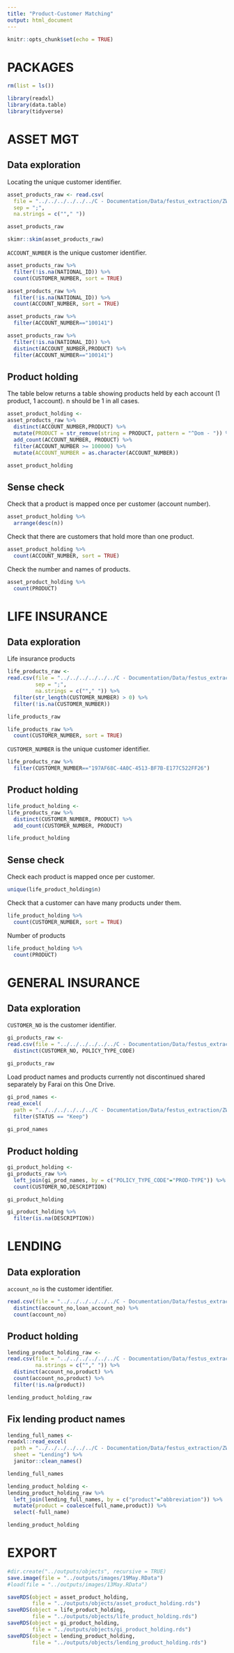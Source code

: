 ```yaml
---
title: "Product-Customer Matching"
output: html_document
---
```


```r
knitr::opts_chunk$set(echo = TRUE)
```


# PACKAGES

```r
rm(list = ls())

library(readxl)
library(data.table)
library(tidyverse)
```

# ASSET MGT

## Data exploration

Locating the unique customer identifier.

```r
asset_products_raw <- read.csv(
  file = "../../../../../../C - Documentation/Data/festus_extraction/ZW/customer_investment.csv", 
  sep = ";", 
  na.strings = c(""," "))

asset_products_raw
```

```r
skimr::skim(asset_products_raw)
```

`ACCOUNT_NUMBER` is the unique customer identifier.

```r
asset_products_raw %>% 
  filter(!is.na(NATIONAL_ID)) %>% 
  count(CUSTOMER_NUMBER, sort = TRUE)

asset_products_raw %>% 
  filter(!is.na(NATIONAL_ID)) %>% 
  count(ACCOUNT_NUMBER, sort = TRUE)

asset_products_raw %>% 
  filter(ACCOUNT_NUMBER=="100141")

asset_products_raw %>% 
  filter(!is.na(NATIONAL_ID)) %>% 
  distinct(ACCOUNT_NUMBER,PRODUCT) %>% 
  filter(ACCOUNT_NUMBER=="100141")
```

## Product holding

The table below returns a table showing products held by each account (1 product, 1 account). n should be 1 in all cases.

```r
asset_product_holding <-
asset_products_raw %>% 
  distinct(ACCOUNT_NUMBER,PRODUCT) %>% 
  mutate(PRODUCT = str_remove(string = PRODUCT, pattern = "^Dom - ")) %>% 
  add_count(ACCOUNT_NUMBER, PRODUCT) %>% 
  filter(ACCOUNT_NUMBER >= 100000) %>% 
  mutate(ACCOUNT_NUMBER = as.character(ACCOUNT_NUMBER))

asset_product_holding
```


## Sense check

Check that a product is mapped once per customer (account number).

```r
asset_product_holding %>% 
  arrange(desc(n))
```

Check that there are customers that hold more than one product.

```r
asset_product_holding %>% 
  count(ACCOUNT_NUMBER, sort = TRUE)
```

Check the number and names of products.

```r
asset_product_holding %>% 
  count(PRODUCT)
```

# LIFE INSURANCE

## Data exploration

Life insurance products

```r
life_products_raw <- 
read.csv(file = "../../../../../../C - Documentation/Data/festus_extraction/ZW/customer_life_insurance.oipa.csv",
         sep = ";",
         na.strings = c(""," ")) %>% 
  filter(str_length(CUSTOMER_NUMBER) > 0) %>%
  filter(!is.na(CUSTOMER_NUMBER))

life_products_raw
```


```r
life_products_raw %>% 
  count(CUSTOMER_NUMBER, sort = TRUE)
```

`CUSTOMER_NUMBER` is the unique customer identifier.

```r
life_products_raw %>% 
  filter(CUSTOMER_NUMBER=="197AF68C-4A0C-4513-BF7B-E177C522FF26")
```

## Product holding

```r
life_product_holding <-
life_products_raw %>% 
  distinct(CUSTOMER_NUMBER, PRODUCT) %>% 
  add_count(CUSTOMER_NUMBER, PRODUCT)

life_product_holding
```
## Sense check

Check each product is mapped once per customer.

```r
unique(life_product_holding$n)
```
Check that a customer can have many products under them.

```r
life_product_holding %>% 
  count(CUSTOMER_NUMBER, sort = TRUE)
```

Number of products

```r
life_product_holding %>% 
  count(PRODUCT)
```

# GENERAL INSURANCE

## Data exploration

`CUSTOMER_NO` is the customer identifier.

```r
gi_products_raw <-
read.csv(file = "../../../../../../C - Documentation/Data/festus_extraction/ZW/customer_general_insurance.csv") %>% 
  distinct(CUSTOMER_NO, POLICY_TYPE_CODE)

gi_products_raw
```

Load product names and products currently not discontinued shared separately by Farai on this One Drive.

```r
gi_prod_names <-
read_excel(
  path = "../../../../../../C - Documentation/Data/festus_extraction/ZW/supp_product_details.xlsx", sheet = "GI") %>% 
  filter(STATUS == "Keep")
  
gi_prod_names
```

## Product holding

```r
gi_product_holding <-
gi_products_raw %>% 
  left_join(gi_prod_names, by = c("POLICY_TYPE_CODE"="PROD-TYPE")) %>% 
  count(CUSTOMER_NO,DESCRIPTION)

gi_product_holding

gi_product_holding %>% 
  filter(is.na(DESCRIPTION))
```


# LENDING

## Data exploration

`account_no` is the customer identifier.

```r
read.csv(file = "../../../../../../C - Documentation/Data/festus_extraction/ZW/customer_lending.csv") %>% 
  distinct(account_no,loan_account_no) %>% 
  count(account_no)
```

## Product holding

```r
lending_product_holding_raw <-
read.csv(file = "../../../../../../C - Documentation/Data/festus_extraction/ZW/customer_lending.csv", 
         na.strings = c(""," ")) %>% 
  distinct(account_no,product) %>% 
  count(account_no,product) %>% 
  filter(!is.na(product))

lending_product_holding_raw
```

## Fix lending product names

```r
lending_full_names <-
readxl::read_excel(
  path = "../../../../../../C - Documentation/Data/festus_extraction/ZW/supp_product_details.xlsx",
  sheet = "Lending") %>% 
  janitor::clean_names()

lending_full_names
```


```r
lending_product_holding <-
lending_product_holding_raw %>% 
  left_join(lending_full_names, by = c("product"="abbreviation")) %>% 
  mutate(product = coalesce(full_name,product)) %>% 
  select(-full_name)

lending_product_holding
```



# EXPORT

```r
#dir.create("../outputs/objects", recursive = TRUE)
save.image(file = "../outputs/images/19May.RData")
#load(file = "../outputs/images/13May.RData")

saveRDS(object = asset_product_holding, 
        file = "../outputs/objects/asset_product_holding.rds")
saveRDS(object = life_product_holding, 
        file = "../outputs/objects/life_product_holding.rds")
saveRDS(object = gi_product_holding,
        file = "../outputs/objects/gi_product_holding.rds")
saveRDS(object = lending_product_holding,
        file = "../outputs/objects/lending_product_holding.rds")
```









